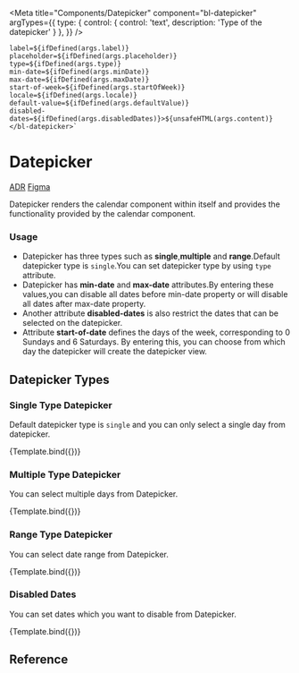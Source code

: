
<Meta
  title="Components/Datepicker"
  component="bl-datepicker"
  argTypes={{
    type: {
      control: {
        control: 'text',
        description: 'Type of the datepicker'
      }
    },
  }}
/>

    label=${ifDefined(args.label)}
    placeholder=${ifDefined(args.placeholder)}
    type=${ifDefined(args.type)}
    min-date=${ifDefined(args.minDate)}
    max-date=${ifDefined(args.maxDate)}
    start-of-week=${ifDefined(args.startOfWeek)}
    locale=${ifDefined(args.locale)}
    default-value=${ifDefined(args.defaultValue)}
    disabled-dates=${ifDefined(args.disabledDates)}>${unsafeHTML(args.content)}</bl-datepicker>`




# Datepicker

<bl-badge icon="document">[ADR](https://github.com/Trendyol/baklava/issues/894)</bl-badge>
<bl-badge icon="puzzle">[Figma](https://www.figma.com/file/RrcLH0mWpIUy4vwuTlDeKN/Baklava-Design-Guide?type=design&node-id=1412-8914&mode=design&t=b0kU7tBfJQFvz2at-0)</bl-badge>

Datepicker renders the calendar component within itself and provides the functionality provided by the calendar component.

### Usage

* Datepicker has three types such as **single**,**multiple** and **range**.Default datepicker type is `single`.You can set datepicker type by using `type` attribute.
* Datepicker has **min-date** and **max-date** attributes.By entering these values,you can disable all dates before min-date property or will disable all dates after max-date property.
* Another attribute **disabled-dates** is also restrict the dates that can be selected on the datepicker.
* Attribute **start-of-date** defines the days of the week, corresponding to 0 Sundays and 6 Saturdays. By entering this, you can choose from which day the datepicker will create the datepicker view.


## Datepicker Types

### Single Type Datepicker

Default datepicker type is `single` and you can only select a single day from datepicker.

<Canvas>
  <Story name="Single Type Datepicker" args={{ type: 'single' }}>
    {Template.bind({})}
  </Story>
</Canvas>

### Multiple Type Datepicker

You can select multiple days from Datepicker.

<Canvas>
  <Story name="Multiple Type Datepicker" args={{ type: 'multiple' }}>
    {Template.bind({})}
  </Story>
</Canvas>


### Range Type Datepicker

You can select date range from Datepicker.

<Canvas>
  <Story name="Range Type Datepicker" args={{ type: 'range' }}>
    {Template.bind({})}
  </Story>
</Canvas>

### Disabled Dates

You can set dates which you want to disable from Datepicker.

<Canvas>
  <Story name="Disabled Dates" args={{ type: 'single',disabledDates:`["${new Date(new Date().getFullYear(),new Date().getMonth(),new Date().getDate()+2)}"]` }}>
    {Template.bind({})}
  </Story>
</Canvas>


## Reference

<ArgsTable of="bl-datepicker" />

